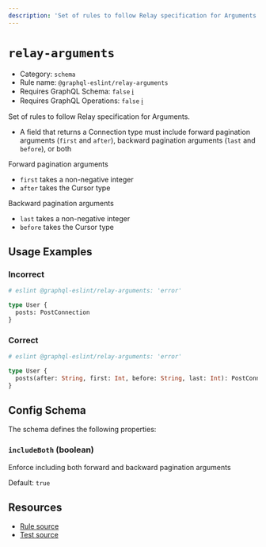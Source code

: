 ```yaml
---
description: 'Set of rules to follow Relay specification for Arguments.'
---
```


# `relay-arguments`

- Category: `schema`
- Rule name: `@graphql-eslint/relay-arguments`
- Requires GraphQL Schema: `false`
  [ℹ️](/docs/getting-started#extended-linting-rules-with-graphql-schema)
- Requires GraphQL Operations: `false`
  [ℹ️](/docs/getting-started#extended-linting-rules-with-siblings-operations)

Set of rules to follow Relay specification for Arguments.

- A field that returns a Connection type must include forward pagination arguments (`first` and
  `after`), backward pagination arguments (`last` and `before`), or both

Forward pagination arguments

- `first` takes a non-negative integer
- `after` takes the Cursor type

Backward pagination arguments

- `last` takes a non-negative integer
- `before` takes the Cursor type

## Usage Examples

### Incorrect

```graphql
# eslint @graphql-eslint/relay-arguments: 'error'

type User {
  posts: PostConnection
}
```

### Correct

```graphql
# eslint @graphql-eslint/relay-arguments: 'error'

type User {
  posts(after: String, first: Int, before: String, last: Int): PostConnection
}
```

## Config Schema

The schema defines the following properties:

### `includeBoth` (boolean)

Enforce including both forward and backward pagination arguments

Default: `true`

## Resources

- [Rule source](https://github.com/dimaMachina/graphql-eslint/tree/master/packages/plugin/src/rules/relay-arguments.ts)
- [Test source](https://github.com/dimaMachina/graphql-eslint/tree/master/packages/plugin/__tests__/relay-arguments.spec.ts)
